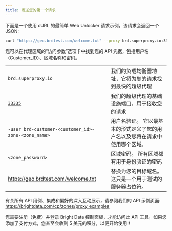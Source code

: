 ```yaml
---
title: 发送您的第一个请求
---
```


下面是一个使用 cURL 的最简单 Web Unlocker 请求示例，该请求会返回一个 JSON:

```sh
curl "https://geo.brdtest.com/welcome.txt" --proxy brd.superproxy.io:33335 --proxy-user brd-customer-<customer_id>-zone-<zone_name>:<zone_password>
```

您可以在代理区域的“访问参数”选项卡中找到您的 API 凭据，包括用户名（Customer_ID）、区域名称和密码。

|                                                                                                                                                                                                |                                                                                                                         |
| ---------------------------------------------------------------------------------------------------------------------------------------------------------------------------------------------- | ----------------------------------------------------------------------------------------------------------------------- |
| `brd.superproxy.io`                                                                                                                                                                            | 我们的负载均衡器地址，它将为您的请求找到最快的超级代理                                    |
| <Tooltip tip="Port 33335 replacing port 22225 deprecated on Sep 2026, click to read more">[`33335`](https://docs.brightdata.com/general/faqs#which-port-shall-i-use-22225-or-33335) </Tooltip> | 我们的超级代理的基础设施端口，用于接收您的请求                                          |
| `-user brd-customer-<customer_id>-zone-<zone_name>`                                                                                                                                            | 用户名验证。 它以最基本的形式定义了您的用户名以及您将在请求中使用哪个区域。  |
| `<zone_password>`                                                                                                                                                                              | 区域密码。 所有区域都有用于身份验证的密码                                                |
| https://geo.brdtest.com/welcome.txt                                                                                                                                                            | 替换为您的目标域名。 这只是一个用于测试的服务器占位符。               |

有关所有 API 用例、集成和偏好的深入互动展示，请参阅我们的 API 示例页面:
https://brightdata.com/cp/zones/proxy_examples

<Tip>
  您需要注册（免费）并登录 Bright Data 控制面板，才能访问此 API 工具。如果您添加了支付方式，您甚至会收到 5 美元的积分，以便开始使用！
</Tip>